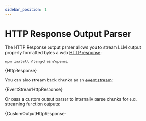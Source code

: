 ```yaml
---
sidebar_position: 1
---
```


# HTTP Response Output Parser


The HTTP Response output parser allows you to stream LLM output properly formatted bytes a web [HTTP response](https://developer.mozilla.org/en-US/docs/Web/API/Response):


<IntegrationInstallTooltip></IntegrationInstallTooltip>

```bash npm2yarn
npm install @langchain/openai
```

<CodeBlock language="typescript">{HttpResponse}</CodeBlock>

You can also stream back chunks as an [event stream](https://developer.mozilla.org/en-US/docs/Web/API/Server-sent_events/Using_server-sent_events):

<CodeBlock language="typescript">{EventStreamHttpResponse}</CodeBlock>

Or pass a custom output parser to internally parse chunks for e.g. streaming function outputs:

<CodeBlock language="typescript">{CustomOutputHttpResponse}</CodeBlock>
